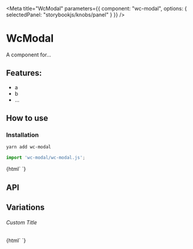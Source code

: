 

<Meta 
  title="WcModal"
  parameters={{
    component: "wc-modal",
    options: { selectedPanel: "storybookjs/knobs/panel" }
  }}
/>

# WcModal

A component for...

## Features:

- a
- b
- ...

## How to use

### Installation

```bash
yarn add wc-modal
```

```js
import 'wc-modal/wc-modal.js';
```

<Preview withToolbar>
  <Story name="Simple">
    {html`
      <wc-modal></wc-modal>
    `}
  </Story>
</Preview>

## API

<Props of="wc-modal" />

## Variations

###### Custom Title

<Story name="Custom Title">
  {html`
    <wc-modal .title=${'Hello World'}></wc-modal>
  `}
</Story>

